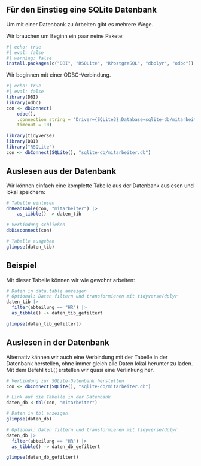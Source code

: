 <!--

# Datenbanken als Quelle

-->

## Für den Einstieg eine SQLite Datenbank

Um mit einer Datenbank zu Arbeiten gibt es mehrere Wege.

Wir brauchen um Beginn ein paar neine  Pakete:

```r
#| echo: true
#| eval: false
#| warning: false
install.packages(c("DBI", "RSQLite", "RPostgreSQL", "dbplyr", "odbc"))
```

Wir beginnen mit einer ODBC-Verbindung.
```r
#| echo: true
#| eval: false
library(DBI)
library(odbc)
con <- dbConnect(
    odbc(), 
    .connection_string = "Driver={SQLite3};Database=sqlite-db/mitarbeiter.db",
    timeout = 10)
```
```r
library(tidyverse)
library(DBI)
library("RSQLite")
con <- dbConnect(SQLite(), "sqlite-db/mitarbeiter.db")
```

## Auslesen aus der Datenbank

Wir können einfach eine komplette Tabelle aus der Datenbank auslesen und lokal speichern:

```r
# Tabelle einlesen
dbReadTable(con, "mitarbeiter") |>
    as_tibble() -> daten_tib

# Verbindung schließen
dbDisconnect(con)

# Tabelle ausgeben
glimpse(daten_tib)

```

## Beispiel

Mit dieser Tabelle können wir wie gewohnt arbeiten:

```r
# Daten in data.table anzeigen
# Optional: Daten filtern und transformieren mit tidyverse/dplyr
daten_tib |>
  filter(abteilung == "HR") |>
  as_tibble() -> daten_tib_gefiltert

glimpse(daten_tib_gefiltert)

```


## Auslesen in der Datenbank

Alternativ kännen wir auch eine Verbindung mit der Tabelle in der Datenbank herstellen, ohne immer gleich alle Daten lokal herunter zu laden. Mit dem Befehl `tbl()`erstellen wir quasi eine Verlinkung her.

```r
# Verbindung zur SQLite-Datenbank herstellen
con <- dbConnect(SQLite(), "sqlite-db/mitarbeiter.db")

# Link auf die Tabelle in der Datenbank
daten_db <-tbl(con, "mitarbeiter")

# Daten in tbl anzeigen
glimpse(daten_db)

# Optional: Daten filtern und transformieren mit tidyverse/dplyr
daten_db |>
  filter(abteilung == "HR") |>
  as_tibble() -> daten_db_gefiltert

glimpse(daten_db_gefiltert)
```

